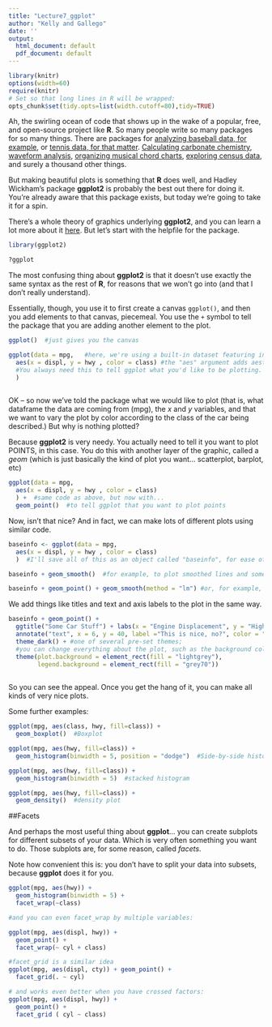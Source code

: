 ```yaml
---
title: "Lecture7_ggplot"
author: "Kelly and Gallego"
date: ''
output:
  html_document: default
  pdf_document: default
---
```


```r
library(knitr)
options(width=60)
require(knitr)
# Set so that long lines in R will be wrapped:
opts_chunk$set(tidy.opts=list(width.cutoff=80),tidy=TRUE)
```

Ah, the swirling ocean of code that shows up in the wake of a popular, free, and open-source project like **R**.  So many people write so many packages for so many things.  There are packages for [analyzing baseball data, for example](https://github.com/BillPetti/baseballr), or [tennis data, for that matter](https://github.com/skoval/deuce).  [Calculating carbonate chemistry](https://cran.r-project.org/web/packages/seacarb/index.html), [waveform analysis](https://cran.r-project.org/web/packages/seewave/index.html), [organizing musical chord charts](https://www.analyticsvidhya.com/blog/2018/08/chorrrds-r-package-analyzing-working-music-data/), [exploring census data](https://cran.r-project.org/web/packages/census/index.html), and surely a thousand other things. 

But making beautiful plots is something that **R** does well, and Hadley Wickham's package **ggplot2** is probably the best out there for doing it. You're already aware that this package exists, but today we're going to take it for a spin.

There's a whole theory of graphics underlying **ggplot2**, and you can learn a lot more about it [here](https://ggplot2.tidyverse.org/). But let's start with the helpfile for the package. 

```r
library(ggplot2)

?ggplot
```

The most confusing thing about **ggplot2** is that it doesn't use exactly the same syntax as the rest of **R**, for reasons that we won't go into (and that I don't really understand).

Essentially, though, you use it to first create a canvas `ggplot()`, and then you add elements to that canvas, piecemeal.  You use the `+` symbol to tell the package that you are adding another element to the plot. 

```r
ggplot()  #just gives you the canvas
```

```r
ggplot(data = mpg,   #here, we're using a built-in dataset featuring info on different cars
  aes(x = displ, y = hwy , color = class) #the "aes" argument adds aesthetic properties to your plot. 
  #You always need this to tell ggplot what you'd like to be plotting. 
  )
  
```

OK -- so now we've told the package what we would like to plot (that is, what dataframe the data are coming from (mpg), the *x* and *y* variables, and that we want to vary the plot by color according to the class of the car being described.)  But why is nothing plotted?  

Because **ggplot2** is very needy.  You actually need to tell it you want to plot POINTS, in this case.  You do this with another layer of the graphic, called a *geom* (which is just basically the kind of plot you want... scatterplot, barplot, etc)

```r
ggplot(data = mpg,   
  aes(x = displ, y = hwy , color = class) 
  ) +  #same code as above, but now with...
  geom_point()  #to tell ggplot that you want to plot points
```

Now, isn't that nice?  And in fact, we can make lots of different plots using similar code.  

```r

baseinfo <- ggplot(data = mpg,   
  aes(x = displ, y = hwy , color = class) 
  )  #I'll save all of this as an object called "baseinfo", for ease of typing...

baseinfo + geom_smooth()  #for example, to plot smoothed lines and some semblance of confidence intervals showing the trends of each of the classes of cars

baseinfo + geom_point() + geom_smooth(method = "lm") #or, for example, to plot both the points and a linear model for each grouping
```

We add things like titles and text and axis labels to the plot in the same way.

```r
baseinfo + geom_point() +
  ggtitle("Some Car Stuff") + labs(x = "Engine Displacement", y = "Highway Miles-per-Gallon") +
  annotate("text", x = 6, y = 40, label ="This is nice, no?", color = "white") +
  theme_dark() + #one of several pre-set themes; 
  #you can change everything about the plot, such as the background color, which I'm doing here
  theme(plot.background = element_rect(fill = "lightgrey"), 
        legend.background = element_rect(fill = "grey70"))
  
```


So you can see the appeal.  Once you get the hang of it, you can make all kinds of very nice plots.  

Some further examples: 

```r
ggplot(mpg, aes(class, hwy, fill=class)) +
  geom_boxplot()  #Boxplot

ggplot(mpg, aes(hwy, fill=class)) +
  geom_histogram(binwidth = 5, position = "dodge")  #Side-by-side histogram

ggplot(mpg, aes(hwy, fill=class)) +
  geom_histogram(binwidth = 5)  #stacked histogram

ggplot(mpg, aes(hwy, fill=class)) +
  geom_density()  #density plot

```


##Facets

And perhaps the most useful thing about **ggplot**... you can create subplots for different subsets  of your data.  Which is very often something you want to do.  Those subplots are, for some reason, called *facets*.

Note how convenient this is: you don't have to split your data into subsets, because **ggplot** does it for you.

```r
ggplot(mpg, aes(hwy)) +
  geom_histogram(binwidth = 5) +
  facet_wrap(~class)

#and you can even facet_wrap by multiple variables:

ggplot(mpg, aes(displ, hwy)) +
  geom_point() +
  facet_wrap(~ cyl + class)

#facet_grid is a similar idea
ggplot(mpg, aes(displ, cty)) + geom_point() +
  facet_grid(. ~ cyl)

# and works even better when you have crossed factors:
ggplot(mpg, aes(displ, hwy)) +
  geom_point() +
  facet_grid ( cyl ~ class)

```



